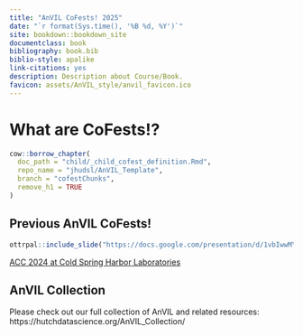 ```yaml
---
title: "AnVIL CoFests! 2025"
date: "`r format(Sys.time(), '%B %d, %Y')`"
site: bookdown::bookdown_site
documentclass: book
bibliography: book.bib
biblio-style: apalike
link-citations: yes
description: Description about Course/Book.
favicon: assets/AnVIL_style/anvil_favicon.ico
---
```


# What are CoFests!? {-}

```r
cow::borrow_chapter(
  doc_path = "child/_child_cofest_definition.Rmd",
  repo_name = "jhudsl/AnVIL_Template",
  branch = "cofestChunks",
  remove_h1 = TRUE
)
```

## Previous AnVIL CoFests!

```r
ottrpal::include_slide("https://docs.google.com/presentation/d/1vbIwwMYnG-jvtKQ23vH0UkJeei-Ze_m3FB4seG_yMnk/edit?slide=id.p#slide=id.p")
```

[ACC 2024 at Cold Spring Harbor Laboratories](https://jhudatascience.org/AnVIL_CoFests_2024/)

## AnVIL Collection {- .unlisted}

Please check out our full collection of AnVIL and related resources: https://hutchdatascience.org/AnVIL_Collection/
